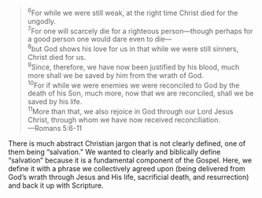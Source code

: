 > <sup>6</sup>For while we were still weak, at the right time Christ died for the ungodly. \
> <sup>7</sup>For one will scarcely die for a righteous person&mdash;though perhaps for a good person one would dare even to die&mdash; \
> <sup>8</sup>but God shows his love for us in that while we were still sinners, Christ died for us. \
> <sup>9</sup>Since, therefore, we have now been justified by his blood, much more shall we be saved by him from the wrath of God. \
> <sup>10</sup>For if while we were enemies we were reconciled to God by the death of his Son, much more, now that we are reconciled, shall we be saved by his life. \
> <sup>11</sup>More than that, we also rejoice in God through our Lord Jesus Christ, through whom we have now received reconciliation. \
> &mdash;Romans 5:6-11

There is much abstract Christian jargon that is not clearly defined, one of them being &ldquo;salvation.&rdquo; We wanted to clearly and biblically define &ldquo;salvation&rdquo; because it is a fundamental component of the Gospel. Here, we define it with a phrase we collectively agreed upon (being delivered from God’s wrath through Jesus and His life, sacrificial death, and resurrection) and back it up with Scripture.
